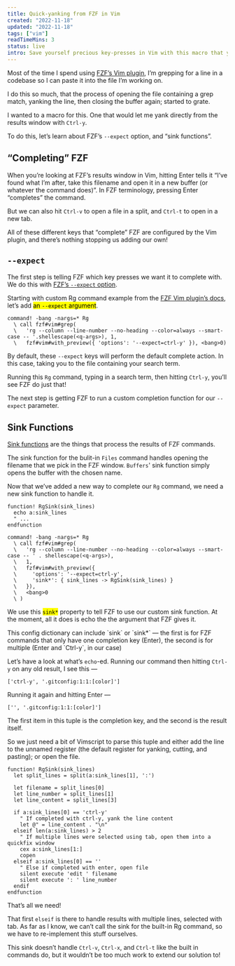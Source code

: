 ```yaml
---
title: Quick-yanking from FZF in Vim
created: "2022-11-18"
updated: "2022-11-18"
tags: ["vim"]
readTimeMins: 3
status: live
intro: Save yourself precious key-presses in Vim with this macro that yanks directly from the FZF results window.
---
```


Most of the time I spend using [FZF’s Vim plugin](https://github.com/junegunn/fzf.vim), I’m grepping for a line in a codebase so I can paste it into the file I’m working on.

I do this so much, that the process of opening the file containing a grep match, yanking the line, then closing the buffer again; started to grate.

I wanted to a macro for this. One that would let me yank directly from the results window with `Ctrl-y`.

To do this, let’s learn about FZF’s `--expect` option, and “sink functions”.

## “Completing” FZF

When you’re looking at FZF’s results window in Vim, hitting Enter tells it “I’ve found what I’m after, take this filename and open it in a new buffer (or whatever the command does)”. In FZF terminology, pressing Enter “completes” the command.

But we can also hit `Ctrl-v` to open a file in a split, and `Ctrl-t` to open in a new tab.

All of these different keys that “complete” FZF are configured by the Vim plugin, and there’s nothing stopping us adding our own!

## `--expect`

The first step is telling FZF which key presses we want it to complete with. We do this with [FZF’s
`--expect` option](https://manpages.debian.org/unstable/fzf/fzf.1.en.html#expect=).

Starting with custom Rg command
example from the [FZF Vim plugin’s
docs](https://github.com/junegunn/fzf.vim/blob/master/doc/fzf-vim.txt#L328), let’s add <mark
class="green">an `--expect` argument</mark>.

```vimscript {1,3} green:/--expect=ctrl-y/
command! -bang -nargs=* Rg
  \ call fzf#vim#grep(
  \   'rg --column --line-number --no-heading --color=always --smart-case -- '.shellescape(<q-args>), 1,
  \   fzf#vim#with_preview({ 'options': '--expect=ctrl-y' }), <bang>0)
```

By default, these `--expect` keys will perform the default complete action. In this case, taking you to the file containing your search term.

Running this `Rg` command, typing in a search term, then hitting `Ctrl-y`, you’ll see FZF do just that!

The next step is getting FZF to run a custom completion function for our `--expect` parameter.

## Sink Functions

[Sink functions](https://github.com/junegunn/fzf/blob/master/README-VIM.md#fzfrun) are the things that process the results of FZF commands.

The sink function for the bulit-in `Files` command handles opening the filename that we pick in the FZF window. `Buffers`' sink function simply opens the buffer with the chosen name.

Now that we’ve added a new way to complete our `Rg` command, we need a new sink function to handle it.

```vimscript cyan:/sink*/
function! RgSink(sink_lines)
  echo a:sink_lines
  " ...
endfunction

command! -bang -nargs=* Rg
  \ call fzf#vim#grep(
  \   'rg --column --line-number --no-heading --color=always --smart-case -- ' . shellescape(<q-args>),
  \   1,
  \   fzf#vim#with_preview({
  \     'options': '--expect=ctrl-y',
  \     'sink*': { sink_lines -> RgSink(sink_lines) }
  \   }),
  \   <bang>0
  \ )
```

We use this <mark class="cyan">`sink*`</mark> property to tell FZF to use our custom sink function. At the moment, all it does is echo the the argument that FZF gives it.

<aside>
This config dictionary can include `sink` or `sink*` — the first is for FZF commands that only have one completion key (Enter), the second is for multiple (Enter and `Ctrl-y`, in our case)
</aside>

Let’s have a look at what’s `echo`-ed. Running our command then hitting `Ctrl-y` on any old result, I see this —

```vimscript
['ctrl-y', '.gitconfig:1:1:[color]']
```

Running it again and hitting Enter  —

```vimscript
['', '.gitconfig:1:1:[color]']
```

The first item in this tuple is the completion key, and the second is the result itself.

So we just need a bit of Vimscript to parse this tuple and either add the line to the unnamed register (the default register for yanking, cutting, and pasting); or open the file.

```vimscript
function! RgSink(sink_lines)
  let split_lines = split(a:sink_lines[1], ':')

  let filename = split_lines[0]
  let line_number = split_lines[1]
  let line_content = split_lines[3]

  if a:sink_lines[0] == 'ctrl-y'
    " If completed with ctrl-y, yank the line content
    let @" = line_content . "\n"
  elseif len(a:sink_lines) > 2
    " If multiple lines were selected using tab, open them into a quickfix window
    cex a:sink_lines[1:]
    copen
  elseif a:sink_lines[0] == ''
    " Else if completed with enter, open file
    silent execute 'edit ' filename
    silent execute ': ' line_number
  endif
endfunction
```

That’s all we need!

That first `elseif` is there to handle results with multiple lines, selected with tab. As far as I know, we can’t call the sink for the built-in Rg command, so we have to re-implement this stuff ourselves.

This sink doesn’t handle `Ctrl-v`, `Ctrl-x`, and `Ctrl-t` like the built in commands do, but it wouldn’t be too much work to extend our solution to!
